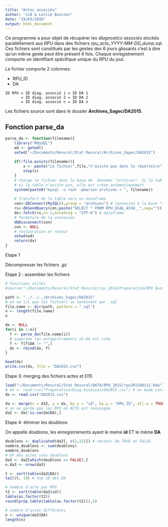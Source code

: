 ```yaml
---
title: "Actes associés"
author: "JcB & Leslie Buisson"
date: "19/03/2016"
output: html_document
---
```


Ce programme a pour objet de récupérer les _diagnostics associés_ stockés parallèllement aux RPU dans des fichiers _rpu_acte_YYYY-MM-DD_dump.sql_. Ces fichiers sont constitués par les gestes des 6 jours glissants c'est à dire qu'un même geste peut être présent 6 fois. Chaque enregistrement comporte un identifiant spécifique unique du RPU du jour.

Le fichier comporte 2 colonnes:

- RPU_ID
- DA

```
ID RPU = ID diag. associé 1 = ID DA 1
       = ID diag. associé 2 = ID DA 2
       = ID diag. associé n = ID DA n
```

Les fichiers source sont dans le dossier __Archives_Sagec/DA2015__.

Fonction parse_da
--------------------
```r

parse_da <- function(filename){
    library("RMySQL")
    wd <- getwd()
    setwd("~/Documents/Resural/Stat Resural/Archives_Sagec/DA2015")
    
    if(!file.exists(filename)){
        x <- paste("Le fichier",file,"n'existe pas dans le répertoire",getwd(), sep=" ")
        stop(x)
    }
    # charge le fichier dans la base de  données "archives". Si la table existe, elle est automatiquement effacée.
    # si la table n'existe pas, elle est créée automatiquement
    system(paste0("mysql -u root -pmarion archives < ", filename))
    
    # Transfert de la table vers un dataframe
    con<-dbConnect(MySQL(),group = "archives") # connexion à la base "archives"
    rs<-dbSendQuery(con,paste("SELECT * FROM RPU_DIAG_ASSO__",sep=""))
    dx<-fetch(rs,n=-1,encoding = "UTF-8") # dataframe
    # fermeture de la connexion
    dbDisconnect(con)
    con <- NULL
    # restauration et retour
    setwd(wd)
    return(dx)
}
```

Etape 1

Décompresser les fichiers _.gz_

Etape 2 : assembler les fichiers
```r
# fonctions utiles
#source("~/Documents/Resural/Stat Resural/rpu_2014/Preparation/RPU Quotidiens/quot_utils.R")

path <- "../../../Archives_Sagec/DA2015"
# on ne lit que les fichiers se terminant par .sql
file.name <- dir(path, pattern = ".sql")
n <- length(file.name)
n

dx <- NULL
for(i in 1:n){
  f <- parse_da(file.name[i])
  # supprime les enregistrements où DA est vide
  f <- f[f$DA != "",]
  dx <- rbind(dx, f)
}

head(dx)
write.csv(dx, file = "DA2015.csv")
```

Etape 3: merging des fichiers actes et D15

```r
load("~/Documents/Resural/Stat Resural/DATA/RPU_2015/rpu2015d0112.Rda") # d15
# dx <- read.csv("Preparation/Diag_Associes/DA2015.csv") # en mode console
dx <- read.csv("DA2015.csv")

da <- merge(x = d15, y = dx, by.x = "id", by.y = "RPU_ID", all.x = TRUE)
# on ne garde que les RPU où ACTE est renseigné
da2 <- da[!is.na(da$DA),]

```

Etape 4: éliminer les doublons

On appelle doublons, les enregistrements ayant le meme __id__ ET le même __DA__

```r
doublons <- duplicated(da2[, c(2,22)]) # vecteur de TRUE et FALSE
nombre_doublons <- sum(doublons)
nombre_doublons
# DF des actes sans doublons
da3 <- da2[which(doublons == FALSE),]
n.da3 <- nrow(da3)

t <- sort(table(da3$DA))
tail(t, 10) # top 10 des DA

# nombre d'acte par RPU
t2 <- sort(table(da3$id))
table(as.factor(t2))
round(prop.table(table(as.factor(t2))),4)

# nombre d'actes différents
n <- unique(da3$DA)
length(n)

```